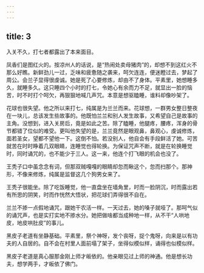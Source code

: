 ```yaml
---
---
---
```

title: 3
---



入关不久，打七者都露出了本来面目。

凤香们是图红火的。按凉州人的话说，是“热闹处卖母猪肉”的，却想不到这红火不那么好瞧。新鲜劲儿一过，乏味和疲惫随之袭来，呵欠连连，便迷瞪过去，梦起了周公。会兰子显得很虔诚。她是死了心要修炼，却由不了身体。平素里，她想睡多久，就睡多久。这只睡四个小时的打七，令她心有余而力不足，就显出一脸的恼苦，时不时打个呵欠，再狠狠地喊几声咒。本意是想驱瞌睡，谁料却像吵架了。

花球也很失望。他之所以来打七，纯属是为兰兰而来。花球想，一群男女整日整夜在一块儿，总该发生些故事的。他既怕兰兰和别人发生故事，又希望自己是故事的主角。没想到，进入关房后，竟是如此之苦。除了瞌睡，他腿疼，腰疼，浑身的骨节都错了位似的难受。更叫他失望的是，兰兰竟然是眼观鼻，鼻观心，虔诚修炼，面若圣女，望都不望他一下。这倒不怕。若没别人，他自会有手段鲜活了她。可苦就苦在时时睁着几双眼睛，连睡觉也得轮换。为保证咒声不断，就是在轮换睡觉时，同时诵咒的，也不能少于三人。这一来，他连个打飞眼的机会也没了。

王秃子口中虽念念有词，但那双贼嘎嘎的眼睛却忽而瞅这个，忽而扫那个。那神形，不像来修炼，纯属是监督这几个狗男女来了。

王秃子很能坐。除了吃饭睡觉，他一直盘坐在墙角里，时而一脸阴沉，时而露出若有所思的阴笑，时而作恍然大悟状，把花球们弄得很不自在。

兰兰不掺一点假地诵咒，跟她干农活一样。一天过去，她的嗓子就哑了。那呵气似的诵咒声，也是实打实地不掺水分。她把做啥都当成种地一样，从不干“人哄地皮，地皮哄肚皮”的事儿。

黑皮子老道有坐静基础。平素里，祭个神呀，发个丧呀，捉个鬼呀，向来是以有功夫的人自居的。自不会在村里人面前塌了架子，坐得似模似样，诵得也似模似样。

黑皮子老道是真心服那金刚上师才皈依的。他亲眼见过上师的神通。他是想长功夫，想学两手，才皈依了佛门。